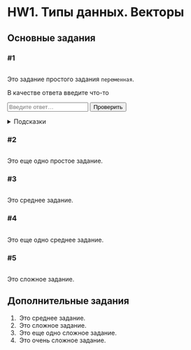 # HW1. Типы данных. Векторы {#hw1 .unnumbered}

## Основные задания {#hw1_main}

### #1

<img class="level easy"/>

Это задание простого задания `переменная`.

::: autocheck
<div class="input-requirements">

В качестве ответа введите что-то
</div>


<input class="autocheck-input" type="text" id="in-test1"  placeholder="Введите ответ…">
<input class="autocheck-button" type="button" value="Проверить" onclick="check_test1()">

::: {#fb-test1 .autocheck-feedback hidden=""}
:::

```{=html}
<script>
    let in_test1 = document.getElementById('in-test1');
    let fb_test1 = document.getElementById('fb-test1');
  
    function check_test1()
    {
      if (in_test1.value.trim() == "")
      {
        fb_test1.hidden = false;
        fb_test1.innerHTML = "В поле ответа пусто :(";
        fb_test1.style = "color:  #0000aa";
      } else if (in_test1.value.trim() == "1.23")
      {
        fb_test1.hidden = false;
        fb_test1.innerHTML = "Верно!";
        fb_test1.style = "color:  #00aa4a";
      } else {
        fb_test1.hidden = false;
        fb_test1.innerHTML = "Надо проверить вычисления…";
        fb_test1.style = "color:  #b73239";
      }
    }
  </script>
```
:::

<details class="hints">

<summary>Подсказки</summary>

<details class="hint">

<summary>Как делать задание?</summary>

Текст подсказки.

</details>

<details class="hint">

<summary>Как создать матрицу?</summary>

Текст подсказки.

</details>

</details>

### #2

<img class="level easy"/>

Это еще одно простое задание.

### #3

<img class="level medium"/>

Это среднее задание.

### #4

<img class="level medium"/>

Это еще одно среднее задание.

### #5

<img class="level hard"/>

Это сложное задание.

## Дополнительные задания {#hw1_add}

1.  <img class="level medium"/> Это среднее задание.
2.  <img class="level hard"/> Это сложное задание.
3.  <img class="level hard"/> Это еще одно сложное задание.
4.  <img class="level extreme"/> Это очень сложное задание.
